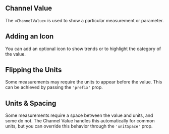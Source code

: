
## Channel Value

The `<ChannelValue>` is used to show a particular measurement or parameter.

<ChannelValue />

## Adding an Icon

You can add an optional icon to show trends or to highlight the category of the value.

<ChannelValueWithIcon />

## Flipping the Units

Some measurements may require the units to appear before the value. This can be achieved by passing the `'prefix'` prop.

<ChannelValueWithPrefix />

## Units & Spacing

Some measurements require a space between the value and units, and some do not. The Channel Value handles this automatically for common units, but you can override this behavior through the `'unitSpace'` prop.

<ChannelValueUnitsSpacing />
